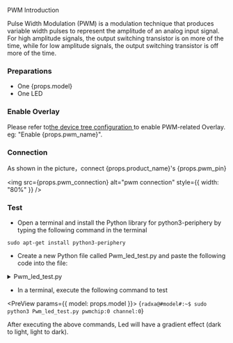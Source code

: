 
PWM Introduction

Pulse Width Modulation (PWM) is a modulation technique that produces variable width pulses to represent the amplitude of an analog input signal.
For high amplitude signals, the output switching transistor is on more of the time, while for low amplitude signals, the output switching transistor is off more of the time.

### Preparations

<ul>
    <li>One {props.model}</li>
    <li>One LED</li>
</ul>

### Enable Overlay

<p>Please refer to<a href="../os-config/rsetup#overlays">the device tree configuration </a> to enable PWM-related Overlay. eg: "Enable {props.pwm_name}".</p>

### Connection

<p>As shown in the picture，connect {props.product_name}'s {props.pwm_pin}</p>

<img src={props.pwm_connection} alt="pwm connection" style={{ width: "80%" }} />

### Test

-  Open a terminal and install the Python library for python3-periphery by typing the following command in the terminal

```
sudo apt-get install python3-periphery
```

- Create a new Python file called Pwm_led_test.py and paste the following code into the file:

<details>
    <summary>Pwm_led_test.py</summary>

    <code>
        \#!/usr/bin/env python3
        \# -*- encoding: utf-8 -*-

        from periphery import PWM

        step = 0.05
        Range = int(1/0.05)

        pwmchip = int(input("pwmchip:"))
        channel = int(input("channel:"))

        pwm = PWM(pwmchip, channel)

        try:
            pwm.frequency = 1e3
            pwm.duty_cycle = 0.00
            pwm.enable()

            while True:
                for i in range(0,Range):
                    time.sleep(step)
                    pwm.duty_cycle = round(pwm.duty_cycle+step,2)

                if pwm.duty_cycle == 1.5:
                    time.sleep(1.5)
                for i in range(0,Range):
                    time.sleep(step)
                    pwm.duty_cycle = round(pwm.duty_cycle-step,2)
        except:
            print("Error !\n")

        finally:
            pwm.duty_cycle = 1.0
            pwm.close()
    </code>

</details>

- In a terminal, execute the following command to test

<PreView params={{ model: props.model }}>
  {`
  radxa@#model#:~$ sudo python3 Pwm_led_test.py
  pwmchip:0
  channel:0
  `}
</PreView>

After executing the above commands, Led will have a gradient effect (dark to light, light to dark).

